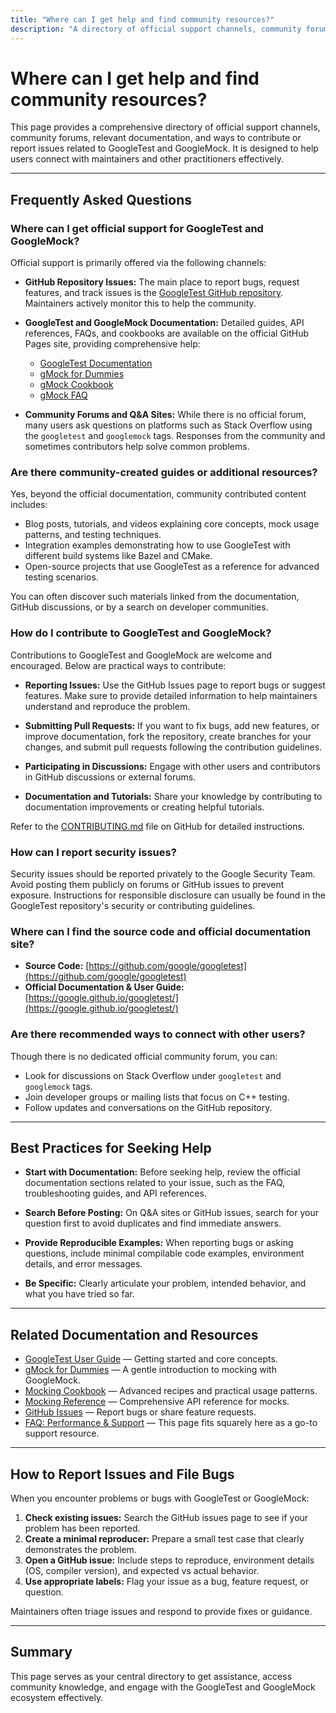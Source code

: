 ```yaml
---
title: "Where can I get help and find community resources?"
description: "A directory of official support channels, community forums, relevant documentation (including GitHub Pages and community-created guides), and how to contribute or report issues. Helps users connect with maintainers and other practitioners."
---
```


# Where can I get help and find community resources?

This page provides a comprehensive directory of official support channels, community forums, relevant documentation, and ways to contribute or report issues related to GoogleTest and GoogleMock. It is designed to help users connect with maintainers and other practitioners effectively.

---

## Frequently Asked Questions

### Where can I get official support for GoogleTest and GoogleMock?
Official support is primarily offered via the following channels:

- **GitHub Repository Issues:** The main place to report bugs, request features, and track issues is the [GoogleTest GitHub repository](https://github.com/google/googletest/issues). Maintainers actively monitor this to help the community.

- **GoogleTest and GoogleMock Documentation:** Detailed guides, API references, FAQs, and cookbooks are available on the official GitHub Pages site, providing comprehensive help:
  - [GoogleTest Documentation](https://google.github.io/googletest/)
  - [gMock for Dummies](https://google.github.io/googletest/gmock_for_dummies.html)
  - [gMock Cookbook](https://google.github.io/googletest/gmock_cook_book.html)
  - [gMock FAQ](https://google.github.io/googletest/gmock_faq.html)

- **Community Forums and Q&A Sites:** While there is no official forum, many users ask questions on platforms such as Stack Overflow using the `googletest` and `googlemock` tags. Responses from the community and sometimes contributors help solve common problems.


### Are there community-created guides or additional resources?
Yes, beyond the official documentation, community contributed content includes:

- Blog posts, tutorials, and videos explaining core concepts, mock usage patterns, and testing techniques.
- Integration examples demonstrating how to use GoogleTest with different build systems like Bazel and CMake.
- Open-source projects that use GoogleTest as a reference for advanced testing scenarios.

You can often discover such materials linked from the documentation, GitHub discussions, or by a search on developer communities.


### How do I contribute to GoogleTest and GoogleMock?
Contributions to GoogleTest and GoogleMock are welcome and encouraged. Below are practical ways to contribute:

- **Reporting Issues:** Use the GitHub Issues page to report bugs or suggest features. Make sure to provide detailed information to help maintainers understand and reproduce the problem.

- **Submitting Pull Requests:** If you want to fix bugs, add new features, or improve documentation, fork the repository, create branches for your changes, and submit pull requests following the contribution guidelines.

- **Participating in Discussions:** Engage with other users and contributors in GitHub discussions or external forums.

- **Documentation and Tutorials:** Share your knowledge by contributing to documentation improvements or creating helpful tutorials.

Refer to the [CONTRIBUTING.md](https://github.com/google/googletest/blob/main/CONTRIBUTING.md) file on GitHub for detailed instructions.


### How can I report security issues?
Security issues should be reported privately to the Google Security Team. Avoid posting them publicly on forums or GitHub issues to prevent exposure. Instructions for responsible disclosure can usually be found in the GoogleTest repository's security or contributing guidelines.


### Where can I find the source code and official documentation site?
- **Source Code:** [https://github.com/google/googletest](https://github.com/google/googletest)
- **Official Documentation & User Guide:** [https://google.github.io/googletest/](https://google.github.io/googletest/)


### Are there recommended ways to connect with other users?
Though there is no dedicated official community forum, you can:

- Look for discussions on Stack Overflow under `googletest` and `googlemock` tags.
- Join developer groups or mailing lists that focus on C++ testing.
- Follow updates and conversations on the GitHub repository.


---

## Best Practices for Seeking Help

- **Start with Documentation:** Before seeking help, review the official documentation sections related to your issue, such as the FAQ, troubleshooting guides, and API references.

- **Search Before Posting:** On Q&A sites or GitHub issues, search for your question first to avoid duplicates and find immediate answers.

- **Provide Reproducible Examples:** When reporting bugs or asking questions, include minimal compilable code examples, environment details, and error messages.

- **Be Specific:** Clearly articulate your problem, intended behavior, and what you have tried so far.


---

## Related Documentation and Resources

- [GoogleTest User Guide](https://google.github.io/googletest/primer.html) — Getting started and core concepts.
- [gMock for Dummies](https://google.github.io/googletest/gmock_for_dummies.html) — A gentle introduction to mocking with GoogleMock.
- [Mocking Cookbook](https://google.github.io/googletest/gmock_cook_book.html) — Advanced recipes and practical usage patterns.
- [Mocking Reference](https://google.github.io/googletest/reference/mocking.html) — Comprehensive API reference for mocks.
- [GitHub Issues](https://github.com/google/googletest/issues) — Report bugs or share feature requests.
- [FAQ: Performance & Support](https://google.github.io/googletest/faq/performance-and-support/where-to-get-help.html) — This page fits squarely here as a go-to support resource.

---

## How to Report Issues and File Bugs

When you encounter problems or bugs with GoogleTest or GoogleMock:

1. **Check existing issues:** Search the GitHub issues page to see if your problem has been reported.
2. **Create a minimal reproducer:** Prepare a small test case that clearly demonstrates the problem.
3. **Open a GitHub issue:** Include steps to reproduce, environment details (OS, compiler version), and expected vs actual behavior.
4. **Use appropriate labels:** Flag your issue as a bug, feature request, or question.

Maintainers often triage issues and respond to provide fixes or guidance.


---

## Summary
This page serves as your central directory to get assistance, access community knowledge, and engage with the GoogleTest and GoogleMock ecosystem effectively.